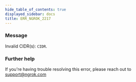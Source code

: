 ```yaml
---
hide_table_of_contents: true
displayed_sidebar: docs
title: ERR_NGROK_2217
---
```


### Message

Invalid CIDR(s): `CIDR`.

### Further help

If you're having trouble resolving this error, please reach out to [support@ngrok.com](mailto:support@ngrok.com?subject=Help%20with%20ERR_NGROK_2217)
